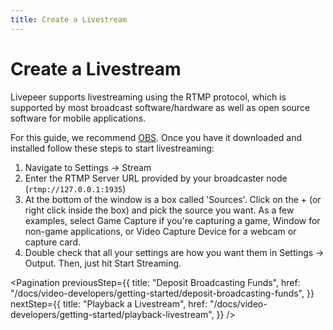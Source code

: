 ```yaml
---
title: Create a Livestream
---
```


# Create a Livestream

Livepeer supports livestreaming using the RTMP protocol, which is supported by
most broadcast software/hardware as well as open source software for mobile
applications.

For this guide, we recommend [OBS](https://obsproject.com/download). Once you
have it downloaded and installed follow these steps to start livestreaming:

1. Navigate to Settings -> Stream
2. Enter the RTMP Server URL provided by your broadcaster node
   (`rtmp://127.0.0.1:1935`)
3. At the bottom of the window is a box called 'Sources'. Click on the + (or
   right click inside the box) and pick the source you want. As a few examples,
   select Game Capture if you're capturing a game, Window for non-game
   applications, or Video Capture Device for a webcam or capture card.
4. Double check that all your settings are how you want them in Settings ->
   Output. Then, just hit Start Streaming.

<Pagination
  previousStep={{
    title: "Deposit Broadcasting Funds",
    href: "/docs/video-developers/getting-started/deposit-broadcasting-funds",
  }}
  nextStep={{
    title: "Playback a Livestream",
    href: "/docs/video-developers/getting-started/playback-livestream",
  }}
/>
